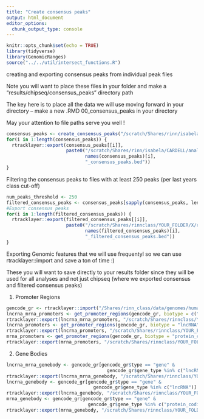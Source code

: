 ```yaml
---
title: "Create consensus peaks"
output: html_document
editor_options: 
  chunk_output_type: console
---
```


```r
knitr::opts_chunk$set(echo = TRUE)
library(tidyverse)
library(GenomicRanges)
source("../../util/intersect_functions.R")
```

creating and exporting consensus peaks from individual peak files

Note you will want to place these files in your folder and make a "results/chipseq/consensus_peaks" directory path

The key here is to place all the data we will use moving forward in your directory 
-- make a new .RMD 00_consensus_peaks in your directory 

May your attention to file paths serve you well !
```r

consensus_peaks <- create_consensus_peaks("/scratch/Shares/rinn/isabela/CARDELL/results/results/bwa/mergedLibrary/macs/broadPeak")
for(i in 1:length(consensus_peaks)) {
  rtracklayer::export(consensus_peaks[[i]], 
                      paste0("/scratch/Shares/rinn/isabela/CARDELL/analysis/00_consensuspeaks/consensus_peaks", 
                             names(consensus_peaks)[i], 
                             "_consensus_peaks.bed"))
}
```


Filtering the consensus peaks to files with at least 250 peaks (per last years class cut-off)
```r
num_peaks_threshold <- 250
filtered_consensus_peaks <- consensus_peaks[sapply(consensus_peaks, length) > num_peaks_threshold]
#Export consensus peaks
for(i in 1:length(filtered_consensus_peaks)) {
  rtracklayer::export(filtered_consensus_peaks[[i]], 
                      paste0("/scratch/Shares/rinnclass/YOUR_FOLDER/X/results/chipseq/filtered_consensus/", 
                             names(filtered_consensus_peaks)[i], 
                             "_filtered_consensus_peaks.bed"))
}
```


Exporting Genomic features that we will use frequentyl so we can use rtracklayer::import and save a ton of time :)

These you will want to save directly to your results folder since they will be used for all analyses and not just chipseq (where we exported consensus and filtered consensus peaks)

1) Promoter Regions
```r
gencode_gr <- rtracklayer::import("/Shares/rinn_class/data/genomes/human/gencode/v32/gencode.v32.annotation.gtf")
lncrna_mrna_promoters <- get_promoter_regions(gencode_gr, biotype = c("lncRNA", "protein_coding"))
rtracklayer::export(lncrna_mrna_promoters, "/scratch/Shares/rinnclass/YOUR_FOLDER/X/results/lncrna_mrna_promoters.gtf")
lncrna_promoters <- get_promoter_regions(gencode_gr, biotype = "lncRNA")
rtracklayer::export(lncrna_promoters, "/scratch/Shares/rinnclass/YOUR_FOLDER/X/results/lncrna_promoters.gtf")
mrna_promoters <- get_promoter_regions(gencode_gr, biotype = "protein_coding")
rtracklayer::export(mrna_promoters, "/scratch/Shares/rinnclass/YOUR_FOLDER/X/results/mrna_promoters.gtf")
```


2) Gene Bodies

```r
lncrna_mrna_genebody <- gencode_gr[gencode_gr$type == "gene" & 
                                     gencode_gr$gene_type %in% c("lncRNA", "protein_coding")]
rtracklayer::export(lncrna_mrna_genebody, "/scratch/Shares/rinnclass/YOUR_FOLDER/X/results/lncrna_mrna_genebody.gtf")
lncrna_genebody <- gencode_gr[gencode_gr$type == "gene" & 
                                gencode_gr$gene_type %in% c("lncRNA")]
rtracklayer::export(lncrna_genebody, "/scratch/Shares/rinnclass/YOUR_FOLDER/X//results/lncrna_genebody.gtf")
mrna_genebody <- gencode_gr[gencode_gr$type == "gene" & 
                              gencode_gr$gene_type %in% c("protein_coding")]
rtracklayer::export(mrna_genebody, "/scratch/Shares/rinnclass/YOUR_FOLDER/X//results/mrna_genebody.gtf")
```